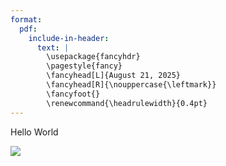 ```yaml
---
format:
  pdf:
    include-in-header:
      text: |
        \usepackage{fancyhdr}
        \pagestyle{fancy}
        \fancyhead[L]{August 21, 2025}
        \fancyhead[R]{\nouppercase{\leftmark}}
        \fancyfoot{}
        \renewcommand{\headrulewidth}{0.4pt}
---
```

  
Hello World

![](TheTable.png)

```{=latex}
\newpage\mbox{}
\newpage\mbox{}
\newpage\mbox{}
\newpage\mbox{}
\newpage\mbox{}
\newpage\mbox{}
```
